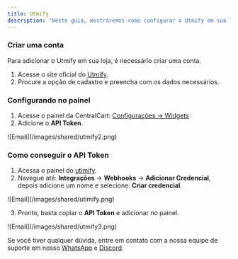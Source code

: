 ```yaml
---
title: Utmify
description: 'Neste guia, mostraremos como configurar o Utmify em sua loja.'
---
```


### Criar uma conta
Para adicionar o Utmify em sua loja, é necessário criar uma conta.

1. Acesse o site oficial do [Utmify](https://utmify.com.br).
2. Procure a opção de cadastro e preencha com os dados necessários.

### Configurando no painel
1. Acesse o painel da CentralCart: [Configurações -> Widgets](https://app.centralcart.com.br/settings/widget)
2. Adicione o **API Token**.

<Frame>
  ![Email](/images/shared/utmify2.png)
</Frame>

### Como conseguir o API Token

1. Acessa o painel do [utimify](https://app.utmify.com.br/).
2. Navegue até: **Integrações** -> **Webhooks** -> **Adicionar Credencial**, depois adicione um nome e selecione: **Criar credencial**.

<Frame>
  ![Email](/images/shared/utimify.png)
</Frame>

3. Pronto, basta copiar o **API Token** e adicionar no painel.

<Frame>
  ![Email](/images/shared/utmify3.png)
</Frame>

<Check>Se você tiver qualquer dúvida, entre em contato com a nossa equipe de suporte
em nosso [WhatsApp](https://api.whatsapp.com/send/?phone=5515992647447&text=Ol%C3%A1%2C+tenho+d%C3%BAvidas+sobre+a+CentralCart&type=phone_number&app_absent=0) 
e [Discord](https://centralcart.com.br/discord).</Check>

